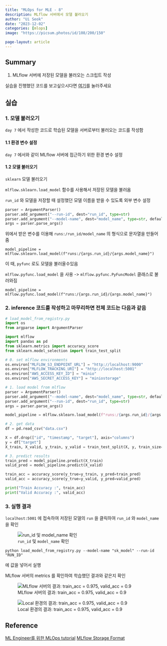 ```yaml
---
title: "MLOps for MLE - 8"
description: MLflow 서버에서 모델 불러오기
author: "Ui Seok"
date: "2023-12-02"
categories: [mlops]
image: "https://picsum.photos/id/108/200/150"

page-layout: article
---
```


## Summary

1. MLflow 서버에 저장된 모델을 불러오는 스크립트 작성

::: {.callout-note}
실습을 진행했던 코드를 보고싶으시다면 [여기](https://github.com/Ui-Seok/mlops-tutorial)를 눌러주세요
:::


## 실습

### 1. 모델 불러오기

`day 7` 에서 작성한 코드로 학습된 모델을 서버로부터 불러오는 코드를 작성함

#### 1.1 환경 변수 설정

`day 7` 에서와 같이 MLflow 서버에 접근하기 위한 환경 변수 설정

#### 1.2 모델 불러오기

`sklearn` 모델 불러오기

`mlflow.sklearn.load_model` 함수를 사용해서 저장된 모델을 불러옴

`run_id` 와 모델을 저장할 때 설정했던 모델 이름을 받을 수 있도록 외부 변수 설정

``` python
parser = ArgumentParser()
parser.add_argument("--run-id", dest="run_id", type=str)
parser.add_argument("--model-name", dest="model_name", type=str, default="sk_model")
args = parser.parse_args()

```

위에서 받은 변수를 이용해 `runs:/run_id/model_name` 의 형식으로 문자열을 만들어 줌

`model_pipeline = mlflow.sklearn.load_model(f"runs:/{args.run_id}/{args.model_name}")`

이 때, `pyfunc` 로도 모델을 불러올수있음

`mlflow.pyfunc.load_model` 을 사용 -> `mlflow.pyfunc.PyFuncModel` 클래스로 불러와짐

`model_pipeline = mlflow.pyfunc.load_model(f"runs:/{args.run_id}/{args.model_name}")`

### 2. inference 코드를 작성하고 마무리하면 전체 코드는 다음과 같음

``` python
# load_model_from_registry.py
import os
from argparse import ArgumentParser

import mlflow
import pandas as pd
from sklearn.metrics import accuracy_score
from sklearn.model_selection import train_test_split

# 0. set mlflow environments
os.environ["MLFLOW_S3_ENDPOINT_URL"] = "http://localhost:9000"
os.environ["MLFLOW_TRACKING_URI"] = "http://localhost:5001"
os.environ["AWS_ACCESS_KEY_ID"] = "minio"
os.environ["AWS_SECRET_ACCESS_KEY"] = "miniostorage"

# 1. load model from mlflow
parser = ArgumentParser()
parser.add_argument("--model-name", dest="model_name", type=str, default="sk_model")
parser.add_argument("--run-id", dest="run_id", type=str)
args = parser.parse_args()

model_pipeline = mlflow.sklearn.load_model(f"runs:/{args.run_id}/{args.model_name}")

# 2. get data
df = pd.read_csv("data.csv")

X = df.drop(["id", "timestamp", "target"], axis="columns")
y = df["target"]
X_train, X_valid, y_train, y_valid = train_test_split(X, y, train_size=0.8, random_state=2022)

# 3. predict results
train_pred = model_pipeline.predict(X_train)
valid_pred = model_pipeline.predict(X_valid)

train_acc = accuracy_score(y_true=y_train, y_pred=train_pred)
valid_acc = accuracy_score(y_true=y_valid, y_pred=valid_pred)

print("Train Accuracy :", train_acc)
print("Valid Accuracy :", valid_acc)

```

### 3. 실행 결과

`localhost:5001` 에 접속하여 저장된 모델의 `run` 을 클릭하여 `run_id` 와 `model_name` 을 확인

![`run_id` 및 `model_name` 확인](fig1.png)

`python load_model_from_registry.py --model-name "sk_model" --run-id "RUN_ID"`

에 값을 넣어서 실행

MLflow 서버의 metrics 를 확인하여 학습했던 결과와 같은지 확인

::: {layout-ncol=2}
![MLflow 서버의 결과: train_acc = 0.975, valid_acc = 0.9](fig2.png)

![Local 환경의 결과: train_acc = 0.975, valid_acc = 0.9](fig3.png)
:::



## Reference

[ML Engineer를 위한 MLOps tutorial](https://mlops-for-mle.github.io/tutorial/)
[MLflow Storage Format](https://www.mlflow.org/docs/latest/models.html#storage-format)